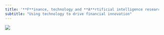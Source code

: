```yaml
---
title: '**F**inance, technology and **A**rtificial intelligence research la**B**'
subtitle: "Using technology to drive financial innovation"
---
```

![](img/digital-transformation.jpg)